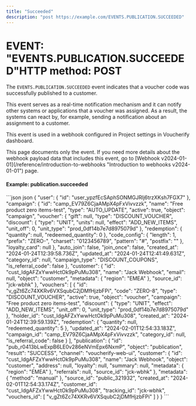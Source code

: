 ```yaml
---
title: "Succeeded"
description: "post https://example.com/EVENTS.PUBLICATION.SUCCEEDED"
---
```


# EVENT: "EVENTS.PUBLICATION.SUCCEEDED"HTTP method: POST

The `EVENTS.PUBLICATION.SUCCEEDED` event indicates that a voucher code was successfully published to a customer.

This event serves as a real-time notification mechanism and it can notify other systems or applications that a voucher was assigned. As a result, the systems can react by, for example, sending a notification about an assignment to a customer.

This event is used in a webhook configured in Project settings in Voucherify dashboard.

<Info>
  This page documents only the event. If you need more details about the webhook payload data that includes this event, go to [Webhook v2024-01-01](/reference/introduction-to-webhooks "Introduction to webhooks v2024-01-01") page.
</Info>

#### Example: publication.succeeded

<CodeGroup>
  ```json json
  {
    "user": {
      "id": "user_ypzfEcSAphSONMGJRlj6trzXKsh7FGX7"
    },
    "campaign": {
      "id": "camp_EV79Z6CjaAMpX4pFxVivvzzk",
      "name": "Free product zero items-test",
      "type": "AUTO_UPDATE",
      "active": true,
      "object": "campaign",
      "voucher": {
        "gift": null,
        "type": "DISCOUNT_VOUCHER",
        "discount": {
          "type": "UNIT",
          "units": null,
          "effect": "ADD_NEW_ITEMS",
          "unit_off": 0,
          "unit_type": "prod_0df14b7e7d8975079d"
        },
        "redemption": {
          "quantity": null,
          "redeemed_quantity": 0
        },
        "code_config": {
          "length": 1,
          "prefix": "ZERO-",
          "charset": "0123456789",
          "pattern": "#",
          "postfix": ""
        },
        "loyalty_card": null
      },
      "auto_join": false,
      "join_once": false,
      "created_at": "2024-01-24T12:39:58.736Z",
      "updated_at": "2024-01-24T12:41:49.631Z",
      "category_id": null,
      "campaign_type": "DISCOUNT_COUPONS",
      "is_referral_code": false
    },
    "customer": {
      "id": "cust_IdgAFZxYwwHctOk9pPuMu308",
      "name": "Jack Webhook",
      "email": null,
      "object": "customer",
      "metadata": {
        "region": "EMEA"
      },
      "source_id": "jck-wbhk"
    },
    "vouchers": [
      {
        "id": "v_gZt6Zc74XKRv6VXSqubC2jDMfHjzbFPi",
        "code": "ZERO-8",
        "type": "DISCOUNT_VOUCHER",
        "active": true,
        "object": "voucher",
        "campaign": "Free product zero items-test",
        "discount": {
          "type": "UNIT",
          "effect": "ADD_NEW_ITEMS",
          "unit_off": 0,
          "unit_type": "prod_0df14b7e7d8975079d"
        },
        "holder_id": "cust_IdgAFZxYwwHctOk9pPuMu308",
        "created_at": "2024-01-24T12:39:59.139Z",
        "redemption": {
          "quantity": null,
          "redeemed_quantity": 5
        },
        "updated_at": "2024-02-01T12:54:33.183Z",
        "campaign_id": "camp_EV79Z6CjaAMpX4pFxVivvzzk",
        "category_id": null,
        "is_referral_code": false
      }
    ],
    "publication": {
      "id": "pub_r0413bLwExpB6LE0v286eNVmEpx6NxmP",
      "object": "publication",
      "result": "SUCCESS",
      "channel": "voucherify-web-ui",
      "customer": {
        "id": "cust_IdgAFZxYwwHctOk9pPuMu308",
        "name": "Jack Webhook",
        "object": "customer",
        "address": null,
        "loyalty": null,
        "summary": null,
        "metadata": {
          "region": "EMEA"
        },
        "referrals": null,
        "source_id": "jck-wbhk"
      },
      "metadata": {
        "method": "manual"
      },
      "source_id": "public_321932",
      "created_at": "2024-02-01T12:54:33.174Z",
      "customer_id": "cust_IdgAFZxYwwHctOk9pPuMu308",
      "tracking_id": "jck-wbhk",
      "vouchers_id": [
        "v_gZt6Zc74XKRv6VXSqubC2jDMfHjzbFPi"
      ]
    }
  }
  ```
</CodeGroup>
